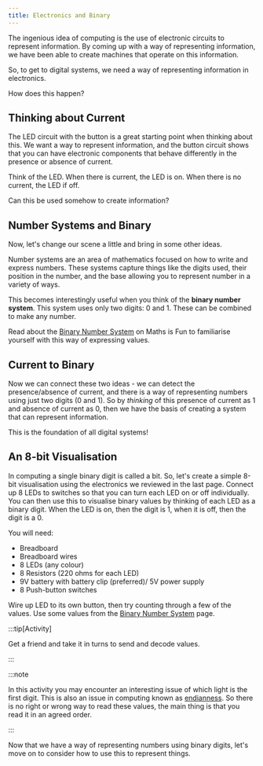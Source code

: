 ```yaml
---
title: Electronics and Binary
---
```


The ingenious idea of computing is the use of electronic circuits to represent information. By coming up with a way of representing information, we have been able to create machines that operate on this information.

So, to get to digital systems, we need a way of representing information in electronics. 

How does this happen?

## Thinking about Current

The LED circuit with the button is a great starting point when thinking about this. We want a way to represent information, and the button circuit shows that you can have electronic components that behave differently in the presence or absence of current.

Think of the LED. When there is current, the LED is on. When there is no current, the LED if off.

Can this be used somehow to create information?

## Number Systems and Binary

Now, let's change our scene a little and bring in some other ideas.

Number systems are an area of mathematics focused on how to write and express numbers. These systems capture things like the digits used, their position in the number, and the base allowing you to represent number in a variety of ways.

This becomes interestingly useful when you think of the **binary number system**. This system uses only two digits: 0 and 1. These can be combined to make any number.

Read about the [Binary Number System](https://www.mathsisfun.com/binary-number-system.html) on Maths is Fun to familiarise yourself with this way of expressing values.

## Current to Binary

Now we can connect these two ideas - we can detect the presence/absence of current, and there is a way of representing numbers using just two digits (0 and 1). So by *thinking* of this presence of current as 1 and absence of current as 0, then we have the basis of creating a system that can represent information.

This is the foundation of all digital systems!

## An 8-bit Visualisation

In computing a single binary digit is called a bit. So, let's create a simple 8-bit visualisation using the electronics we reviewed in the last page. Connect up 8 LEDs to switches so that you can turn each LED on or off individually. You can then use this to visualise binary values by thinking of each LED as a binary digit. When the LED is on, then the digit is 1, when it is off, then the digit is a 0.

You will need:

- Breadboard
- Breadboard wires
- 8 LEDs (any colour)
- 8 Resistors (220 ohms for each LED)
- 9V battery with battery clip (preferred)/ 5V power supply
- 8 Push-button switches

Wire up LED to its own button, then try counting through a few of the values. Use some values from the [Binary Number System](https://www.mathsisfun.com/binary-number-system.html) page.

:::tip[Activity]

Get a friend and take it in turns to send and decode values.

:::

:::note

In this activity you may encounter an interesting issue of which light is the first digit. This is also an issue in computing known as [endianness](https://www.techtarget.com/searchnetworking/definition/big-endian-and-little-endian#:~:text=The%20term%20endianness%20describes%20the,to%20the%20value%20stored%20first.). So there is no right or wrong way to read these values, the main thing is that you read it in an agreed order.

:::

Now that we have a way of representing numbers using binary digits, let's move on to consider how to use this to represent things.
